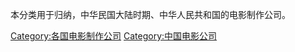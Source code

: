 本分类用于归纳，中华民国大陆时期、中华人民共和国的电影制作公司。

[[Category:各国电影制作公司|Category:各国电影制作公司]]
[[Category:中国电影公司|Category:中国电影公司]]